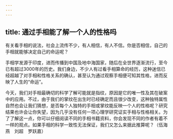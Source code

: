 ```yaml
---
---
---
```

title: 通过手相能了解一个人的性格吗
---




有关看手相的说法，社会上流传不少，有人相信，有人不信。你是否相信，自己的手相就能够决定自己的命运呢？

手相学发源于印度，进而传播到中国及地中海国家，随后在全世界逐渐流行，至今已有超过3000年的历史。我们身边，不少人有过看手相算命的经历，这种迷信已经超越了对手相和性格关系的确认，甚至认为通过观察手相便可知其性格，进而反映了人生的“命运”。

今天，我们对手相最确切的科学了解可能就是指纹，原因是它的唯一性及其在破案中的应用。不过，由于我们的掌纹在出生时已经确定而且很少改变，这种独特属性自然也会让我们猜想，是否每个人独特的手相或掌纹能反映一个人的性格呢？研究结果也许会让你失望，因为几乎没有任何一项心理学研究证实手相与性格相关。为了了解这一点，你可以仔细阅读不同的手相书籍资料，你会发现不同的作者有着不一样的观点。如果手相的科学一致性无法保证，我们又怎么来据此推算呢？（伍海燕　刘超　罗跃嘉）
